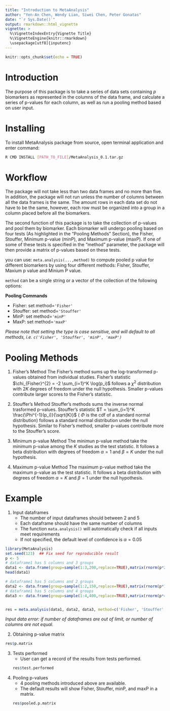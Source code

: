```yaml
---
title: "Introduction to MetaAnalysis"
author: "Yen-An Chen, Wendy Lian, Siwei Chen, Peter Gonatas"
date: "`r Sys.Date()`"
output: rmarkdown::html_vignette
vignette: >
  %\VignetteIndexEntry{Vignette Title}
  %\VignetteEngine{knitr::rmarkdown}
  \usepackage[utf8]{inputenc}
---
```

```r
knitr::opts_chunk$set(echo = TRUE)
```

# Introduction

The purpose of this package is to take a series of data sets containing $p$ biomarkers as represented in the columns of the data frame, and calculate a series of p-values for each column, as well as run a pooling method based on user input.

# Installing

To install MetaAnalysis package from source, open terminal application and enter command:

```bash 
R CMD INSTALL [PATH_TO_FILE]/MetaAnalysis_0.1.tar.gz
```

# Workflow

The package will not take less than two data frames and no more than five. In addition, the package will not run unless the number of columns between all the data frames is the same. The amount rows in each data set do not have to be the same, however, each row must be organized into a group in a column placed before all the biomarkers. 

The second function of this package is to take the collection of p-values and pool them by biomarker. Each biomarker will undergo pooling based on four tests (As highlighted in the “Pooling Methods” Section), the Fisher, Stouffer, Minimum p-value (minP), and Maximum p-value (maxP). If one of some of these tests is specified in the “method” parameter, the package will then provide a matrix of p-values based on these tests.

you can use: `meta.analysis(...,method)` to compute pooled p value for different biomarkers by using four different methods: Fisher, Stouffer, Maxium p value and Minium P value.

`method` can be a single string or a vector of the collection of the following options:

**Pooling Commands**

* Fisher: set method=`'Fisher'`
* Stouffer: set method=`'Stouffer'`
* MinP: set	method=`'minP'`
* MaxP: set	method=`'maxP'`

*Please note that setting the type is case sensitive, and will default to all methods, i.e. `c('Fisher', 'Stouffer', 'minP', 'maxP')`*

# Pooling Methods

1. Fisher's Method
  The Fisher's method sums up the log-transformed p-values obtained from individual studies. Fisher's statistic $\chi_{Fisher}^{2} = -2 \sum_{i=1}^K \log(p_i)$ follows a $\chi^{2}$ distribution with $2K$ degrees of freedom under the null hypothesis. Smaller p-values contribute larger scores to the Fisher's statistic.
  
2. Stouffer's Method
  Stouffer's methods sums the inverse normal trasformed p-values. Stouffer's statistic $T = \sum_{i=1}^K \frac{\Phi^{-1}(p_i)}{\sqrt{K}}$ ( $\Phi$ is the cdf of a standard normal distribution) follows a standard normal distribution under the null hypothesis. Similar to Fisher's method, smaller p-values contribute more to the Stouffer's score.
  
3. Minimum p-value Method
  The minimun p-value method take the minimum p-value among the $K$ studies as the test statistic. It follows a beta distribution with degrees of freedom $\alpha = 1$ and $\beta = K$ under the null hypothesis.
  
4. Maximum p-value Method
  The maximum p-value method take the maximum p-value as the test statistic. It follows a beta distribution with degrees of freedom $\alpha = K$ and $\beta = 1$ under the null hypothesis.
 
# Example

1. Input dataframes
    + The number of input dataframes should between 2 and 5
    + Each dataframe should have the same number of columns
    + The function `mata.analysis()` will automatically check if all inputs meet requirements
    + If not specified, the default level of confidence is $\alpha = 0.05$

```r
library(MetaAnalysis)
set.seed(123)  ## Fix seed for reproducible result
p <- 5
# dataframe1 has 5 columns and 3 groups
data1 <- data.frame(group=sample(1:3,200,replace=TRUE),matrix(rnorm(p*200),ncol=p))
head(data1)

# dataframe1 has 5 columns and 2 groups
data2 <- data.frame(group=sample(1:2,150,replace=TRUE),matrix(rnorm(p*150),ncol=p))
# dataframe1 has 5 columns and 4 groups
data3 <- data.frame(group=sample(1:4,400,replace=TRUE),matrix(rnorm(p*400),ncol=p))


res = meta.analysis(data1, data2, data3, method=c('Fisher', 'Stouffer', 'minP', 'maxP'), alpha = 0.05)
```
*Input data error: if number of dataframes are out of limit, or number of columns are not equal.*

2. Obtaining p-value matrix
```r
res$p.matrix
```

3. Tests performed
    + User can get a record of the results from tests performed.
```r
res$test.performed
```
  
4. Pooling p-values
    + 4 pooling methods introduced above are available.
    + The default results will show Fisher, Stouffer, minP, and maxP in a matrix.
```r
res$pooled.p.matrix
```

